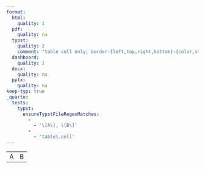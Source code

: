 ```yaml
---
format:
  html:
    quality: 1
  pdf:
    quality: na
  typst:
    quality: 2
    comment: "table cell only; border-{left,top,right,bottom}-{color,style,width} only"
  dashboard:
    quality: 1
  docx:
    quality: na
  pptx:
    quality: na
keep-typ: true
_quarto:
  tests:
    typst:
      ensureTypstFileRegexMatches:
        -
          - '\[A\], \[B\]'
        -
          - 'table\.cell'
---
```


```{=html}
<table>
    <tr><td style="border-width: dotted dashed dashed none">A</td><td>B</td></tr>
</table>
```

